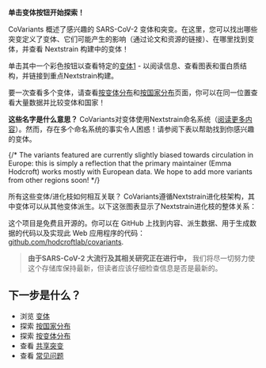 
**单击变体按钮开始探索！**

CoVariants 概述了感兴趣的 SARS-CoV-2 变体和突变。在这里，您可以找出哪些突变定义了变体、它们可能产生的影响（通过论文和资源的链接）、在哪里找到变体，并查看 Nextstrain 构建中的变体！

单击其中一个彩色按钮以查看特定的[变体1](/variants) - 以阅读信息、查看图表和蛋白质结构，并链接到重点Nextstrain构建。

要一次查看多个变体，请查看[按变体分布](/per-variant)和[按国家分布](/per-country)页面，你可以在同一位置查看大量数据并比较变体和国家！

<HomeImages/>

**这些名字是什么意思？**
CoVariants对变体使用Nextstrain命名系统（[阅读更多内容](https://nextstrain.org/blog/2021-01-06-updated-SARS-CoV-2-clade-naming/)）。然而，存在多个命名系统的事实令人困惑！请参阅下表以帮助找到你感兴趣的变体。

<NameTable/>

{/*
The variants featured are currently slightly biased towards circulation in Europe: this is simply a reflection that the primary maintainer (Emma Hodcroft) works mostly with European data. We hope to add more variants from other regions soon!
*/}

所有这些变体/进化枝如何相互关联？ CoVariants遵循Nextstrain进化枝架构，其中变体可以从其他变体派生。以下这张图表显示了Nextstrain进化枝的整体关系：

<CladeSchema/>

这个项目是免费且开源的。你可以在 GitHub 上找到内容、派生数据、用于生成数据的代码以及实现此 Web 应用程序的代码：[github.com/hodcroftlab/covariants](https://github.com/hodcroftlab/covariants/).

> **由于SARS-CoV-2 大流行及其相关研究正在进行中，** 我们将尽一切努力使这个存储库保持最新，但读者应该仔细检查信息是否是最新的。

## 下一步是什么？

- 浏览 [变体](/variants)
- 探索 [按国家分布](/per-country)
- 探索 [按变体分布](/per-variant)
- 查看 [共享突变](/shared-mutations)
- 查看 [常见问题](/faq)
